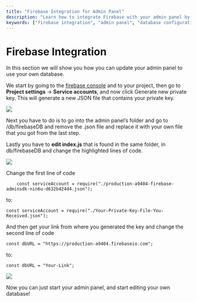 ```yaml
---
title: "Firebase Integration for Admin Panel"
description: "Learn how to integrate Firebase with your admin panel by updating the database configuration."
keywords: ["firebase integration", "admin panel", "database configuration", "firebase setup", "firebase admin panel"]
---
```


# Firebase Integration

In this section we will show you how you can update your admin panel to use your own database.

We start by going to the [firebase console](https://console.firebase.google.com/) and to your project, then go to __Project settings__ -> __Service accounts__, and now click Generate new private key. This will generate a new JSON file that contains your private key. 

![](/../static/img/firebaseGenerateKey-1024x511.png) 

Next you have to do is to go into the admin panel’s folder and go to /db/firebaseDB and remove the .json file and replace it with your own file that you got from the last step.

Lastly you have to __edit index.js__ that is found in the same folder, in db/firebaseDB and change the highlighted lines of code. 
 
![](/../static/img/firebaseIndexFile.png) 

Change the first line of code

```mdx 
    const serviceAccount = require("./production-a9404-firebase-adminsdk-nin6u-d632b424d4.json");
``` 

to:

```mdx 
const serviceAccount = require("./Your-Private-Key-File-You-Received.json");
```

And then get your link from where you generated the key and change the second line of code

```mdx
const dbURL = "https://production-a9404.firebaseio.com";
```

to:

```mdx 
const dbURL = "Your-Link";
``` 

![](/../static/img/firebaseGenerateLink-1024x515.png)  

Now you can just start your admin panel, and start editing your own database!
